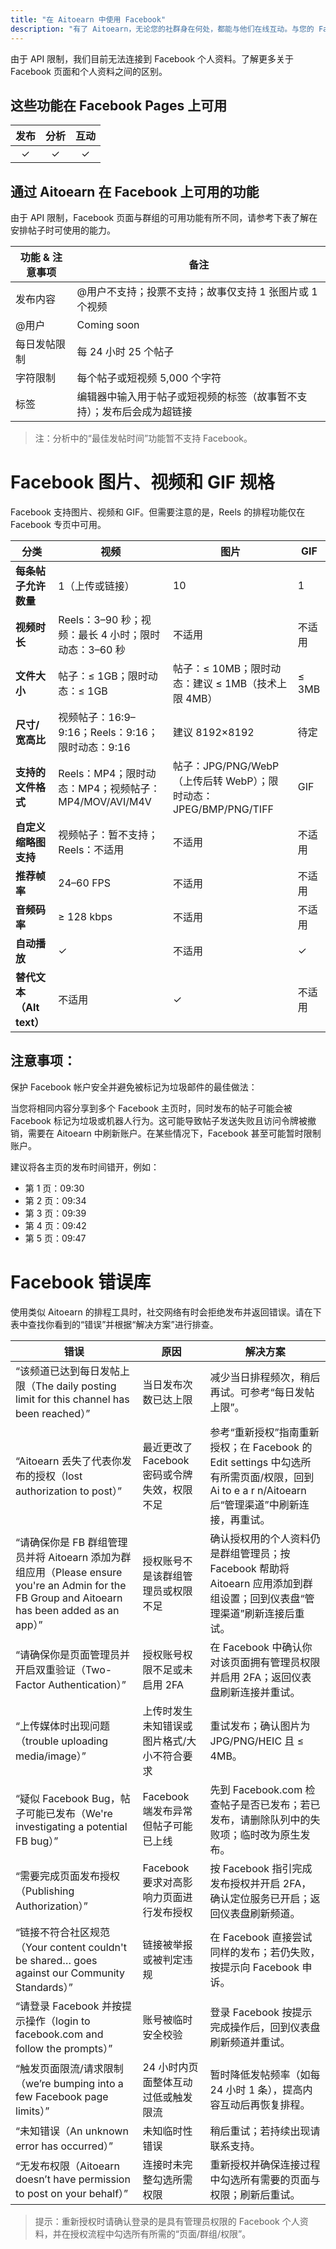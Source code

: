 ```yaml
---
title: "在 Aitoearn 中使用 Facebook"
description: "有了 Aitoearn，无论您的社群身在何处，都能与他们在线互动。与您的 Facebook 主页粉丝分享帖子和 Reels。发布后，您可以分析帖子表现并与帖子评论互动，所有这一切都在一个工具中实现！"
---
```


由于 API 限制，我们目前无法连接到 Facebook 个人资料。了解更多关于 Facebook 页面和个人资料之间的区别。

## 这些功能在 Facebook Pages 上可用

| 发布 | 分析 | 互动 |
| :--: | :--: | :--: |
| ✓ | ✓ | ✓ |

## 通过 Aitoearn 在 Facebook 上可用的功能

由于 API 限制，Facebook 页面与群组的可用功能有所不同，请参考下表了解在安排帖子时可使用的能力。

| **功能 & 注意事项** | **备注** |
| --- | --- |
| 发布内容 | @用户不支持；投票不支持；故事仅支持 1 张图片或 1 个视频 |
| @用户 | Coming soon |
| 每日发帖限制 | 每 24 小时 25 个帖子 |
| 字符限制 | 每个帖子或短视频 5,000 个字符 |
| 标签 | 编辑器中输入用于帖子或短视频的标签（故事暂不支持）；发布后会成为超链接 |

> 注：分析中的“最佳发帖时间”功能暂不支持 Facebook。

# Facebook 图片、视频和 GIF 规格

Facebook 支持图片、视频和 GIF。但需要注意的是，Reels 的排程功能仅在 Facebook 专页中可用。

| 分类 | 视频 | 图片 | GIF |
| --- | --- | --- | --- |
| **每条帖子允许数量** | 1（上传或链接） | 10 | 1 |
| **视频时长** | Reels：3–90 秒；视频：最长 4 小时；限时动态：3–60 秒 | 不适用 | 不适用 |
| **文件大小** | 帖子：≤ 1GB；限时动态：≤ 1GB | 帖子：≤ 10MB；限时动态：建议 ≤ 1MB（技术上限 4MB） | ≤ 3MB |
| **尺寸/宽高比** | 视频帖子：16:9–9:16；Reels：9:16；限时动态：9:16 | 建议 8192×8192 | 待定 |
| **支持的文件格式** | Reels：MP4；限时动态：MP4；视频帖子：MP4/MOV/AVI/M4V | 帖子：JPG/PNG/WebP（上传后转 WebP）；限时动态：JPEG/BMP/PNG/TIFF | GIF |
| **自定义缩略图支持** | 视频帖子：暂不支持；Reels：不适用 | 不适用 | 不适用 |
| **推荐帧率** | 24–60 FPS | 不适用 | 不适用 |
| **音频码率** | ≥ 128 kbps | 不适用 | 不适用 |
| **自动播放** | ✓ | 不适用 | ✓ |
| **替代文本（Alt text）** | 不适用 | ✓ | 不适用 |

## 注意事项：

保护 Facebook 帐户安全并避免被标记为垃圾邮件的最佳做法：

当您将相同内容分享到多个 Facebook 主页时，同时发布的帖子可能会被 Facebook 标记为垃圾或机器人行为。这可能导致帖子发送失败且访问令牌被撤销，需要在 Aitoearn 中刷新账户。在某些情况下，Facebook 甚至可能暂时限制账户。

建议将各主页的发布时间错开，例如：
- 第 1 页：09:30
- 第 2 页：09:34
- 第 3 页：09:39
- 第 4 页：09:42
- 第 5 页：09:47

# Facebook 错误库

使用类似 Aitoearn 的排程工具时，社交网络有时会拒绝发布并返回错误。请在下表中查找你看到的“错误”并根据“解决方案”进行排查。

| 错误 | 原因 | 解决方案 |
| --- | --- | --- |
| “该频道已达到每日发帖上限（The daily posting limit for this channel has been reached）” | 当日发布次数已达上限 | 减少当日排程频次，稍后再试。可参考“每日发帖上限”。 |
| “Aitoearn 丢失了代表你发布的授权（lost authorization to post）” | 最近更改了 Facebook 密码或令牌失效，权限不足 | 参考“重新授权”指南重新授权；在 Facebook 的 Edit settings 中勾选所有所需页面/权限，回到 Ai to e a r n/Aitoearn 后“管理渠道”中刷新连接，再重试。 |
| “请确保你是 FB 群组管理员并将 Aitoearn 添加为群组应用（Please ensure you're an Admin for the FB Group and Aitoearn has been added as an app）” | 授权账号不是该群组管理员或权限不足 | 确认授权用的个人资料仍是群组管理员；按 Facebook 帮助将 Aitoearn 应用添加到群组设置；回到仪表盘“管理渠道”刷新连接后重试。 |
| “请确保你是页面管理员并开启双重验证（Two-Factor Authentication）” | 授权账号权限不足或未启用 2FA | 在 Facebook 中确认你对该页面拥有管理员权限并启用 2FA；返回仪表盘刷新连接并重试。 |
| “上传媒体时出现问题（trouble uploading media/image）” | 上传时发生未知错误或图片格式/大小不符合要求 | 重试发布；确认图片为 JPG/PNG/HEIC 且 ≤ 4MB。 |
| “疑似 Facebook Bug，帖子可能已发布（We're investigating a potential FB bug）” | Facebook 端发布异常但帖子可能已上线 | 先到 Facebook.com 检查帖子是否已发布；若已发布，请删除队列中的失败项；临时改为原生发布。 |
| “需要完成页面发布授权（Publishing Authorization）” | Facebook 要求对高影响力页面进行发布授权 | 按 Facebook 指引完成发布授权并开启 2FA，确认定位服务已开启；返回仪表盘刷新频道。 |
| “链接不符合社区规范（Your content couldn't be shared… goes against our Community Standards）” | 链接被举报或被判定违规 | 在 Facebook 直接尝试同样的发布；若仍失败，按提示向 Facebook 申诉。 |
| “请登录 Facebook 并按提示操作（login to facebook.com and follow the prompts）” | 账号被临时安全校验 | 登录 Facebook 按提示完成操作后，回到仪表盘刷新频道并重试。 |
| “触发页面限流/请求限制（we’re bumping into a few Facebook page limits）” | 24 小时内页面整体互动过低或触发限流 | 暂时降低发帖频率（如每 24 小时 1 条），提高内容互动后再恢复排程。 |
| “未知错误（An unknown error has occurred）” | 未知临时性错误 | 稍后重试；若持续出现请联系支持。 |
| “无发布权限（Aitoearn doesn’t have permission to post on your behalf）” | 连接时未完整勾选所需权限 | 重新授权并确保连接过程中勾选所有需要的页面与权限；刷新后重试。 |

> 提示：重新授权时请确认登录的是具有管理员权限的 Facebook 个人资料，并在授权流程中勾选所有所需的“页面/群组/权限”。 